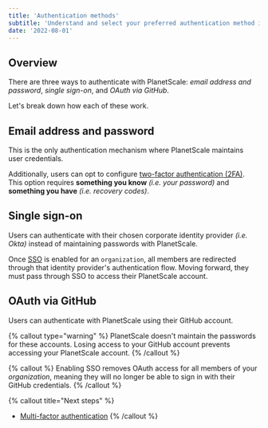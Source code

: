 ```yaml
---
title: 'Authentication methods'
subtitle: 'Understand and select your preferred authentication method in PlanetScale.'
date: '2022-08-01'
---
```


## Overview

There are three ways to authenticate with PlanetScale: _email address and password_, _single sign-on_, and _OAuth via GitHub_.

Let's break down how each of these work.

## Email address and password

This is the only authentication mechanism where PlanetScale maintains user credentials.

Additionally, users can opt to configure [two-factor authentication (2FA)](/docs/concepts/mfa). This option requires **something you know** _(i.e. your password)_ and **something you have** _(i.e. recovery codes)_.

## Single sign-on

Users can authenticate with their chosen corporate identity provider _(i.e. Okta)_ instead of maintaining passwords with PlanetScale.

Once [SSO](/docs/concepts/sso) is enabled for an `organization`, all members are redirected through that identity provider's authentication flow. Moving forward, they must pass through SSO to access their PlanetScale account.

## OAuth via GitHub

Users can authenticate with PlanetScale using their GitHub account.

{% callout type="warning" %}
  PlanetScale doesn't maintain the passwords for these accounts. Losing access to your GitHub account prevents accessing
  your PlanetScale account.
{% /callout %}

{% callout %}
  Enabling SSO removes OAuth access for all members of your _organization_, meaning they will no longer be able
  to sign in with their GitHub credentials.
{% /callout %}

{% callout title="Next steps" %}
  * [Multi-factor authentication](/docs/concepts/mfa)
{% /callout %}
